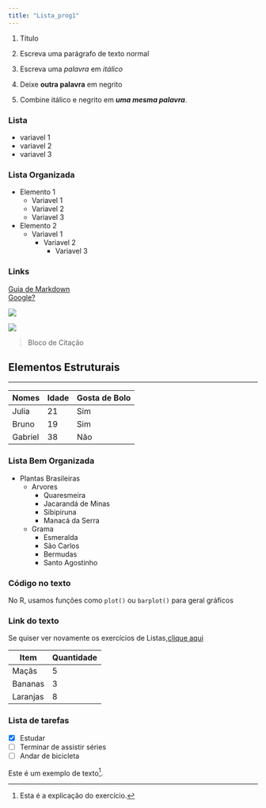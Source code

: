 ```yaml
---
title: "Lista_prog1"
---
```

1) Título

2) Escreva uma parágrafo de texto normal

3) Escreva uma *palavra* em *itálico*

4) Deixe **outra palavra** em negrito

5) Combine itálico e negrito em ***uma mesma palavra***.

### Lista {#listas}
- variavel 1
- variavel 2
- variavel 3

### Lista Organizada
- Elemento 1
  - Variavel 1
  - Variavel 2
  - Variavel 3
- Elemento 2
  - Variavel 1
    - Variavel 2
      - Variavel 3
  

### Links

[Guia de Markdown](https://www.markdownguide.org)\
[Google?](https://www.google.com/)


![](C:/Users/cabelo/Documents/Rstudio/Ara.jpg)

![](https://encrypted-tbn0.gstatic.com/images?q=tbn:ANd9GcTm968T5Um3hNW1F9-p2caKuPcn7e9D_6UEow&s)

> Bloco de Citação



## Elementos Estruturais


---

| Nomes | Idade | Gosta de Bolo |
| - | - | - |
| Julia | 21 | Sim |
| Bruno | 19 | Sim |
| Gabriel | 38 | Não


### Lista Bem Organizada

- Plantas Brasileiras
  - Arvores
    - Quaresmeira 
    - Jacarandá de Minas
    - Sibipiruna 
    - Manacá da Serra
  - Grama
    - Esmeralda
    - São Carlos 
    - Bermudas 
    - Santo Agostinho
    

### Código no texto

No R, usamos funções como ``plot()`` ou ``barplot()`` para geral gráficos

### Link do texto

Se quiser ver novamente os exercícios de Listas,[clique aqui](#listas)

| Item | Quantidade | 
| - | - |
| Maçãs | 5 |
| Bananas | 3 | 
| Laranjas | 8 |



### Lista de tarefas

- [x] Estudar
- [ ] Terminar de assistir séries
- [ ] Andar de bicicleta


Este é um exemplo de texto[^1].

[^1]: Esta é a explicação do exercício.


